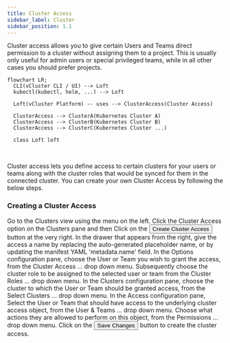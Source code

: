 ```yaml
---
title: Cluster Access
sidebar_label: Cluster
sidebar_position: 1.1
---
```



Cluster access allows you to give certain Users and Teams direct permission to a cluster without assigning them to a project. This is usually only useful for admin users or special privileged teams, while in all other cases you should prefer projects.

```mermaid
flowchart LR;
  CLI(vCluster CLI / UI) --> Loft
  kubectl(kubectl, helm, ...) --> Loft

  Loft(vCluster Platform) -- uses --> ClusterAccess(Cluster Access)

  ClusterAccess --> ClusterA(Kubernetes Cluster A)
  ClusterAccess --> ClusterB(Kubernetes Cluster B)
  ClusterAccess --> ClusterC(Kubernetes Cluster ...)

  class Loft loft
```
<br/>

Cluster access lets you define access to certain clusters for your users or teams along with the cluster roles that would be synced for them in the connected cluster. You can create your own Cluster Access by following the below steps.

### Creating a Cluster Access

<Flow id="create-clusteraccess-ui">
  <Step>
    Go to the <NavStep>Clusters</NavStep> view using the menu on the left.
  </Step>
  <Step>
    Click the <NavStep>Cluster Access</NavStep> option on the Clusters pane and then Click on the <Button>Create Cluster Access</Button> button at the very right.
  </Step>
  <Step>
    In the drawer that appears from the right, give the access a name by replacing the auto-generated placeholder name, or by updating the manifest YAML 'metadata.name' field.
  </Step>
  <Step>
    In the <Label>Options</Label> configuration pane,  choose the User or Team you wish to grant the access, from the <Label>Cluster Access ...</Label> drop down menu. Subsequently choose the cluster role to be assigned to the selected user or team from the <Label>Cluster Roles ...</Label> drop down menu.
  </Step>
  <Step>
    In the <Label>Clusters</Label> configuration pane,  choose the cluster to which the User or Team should be granted access, from the <Label>Select Clusters ...</Label> drop down menu.
  </Step>
  <Step>
    In the <Label>Access</Label> configuration pane, Select the User or Team that should have access to the underlying cluster access object, from the <Label>User & Teams ...</Label> drop down menu. Choose what actions they are allowed to perform on this object, from the <Label>Permissions ...</Label> drop down menu.
  </Step>
  <Step>
    Click on the <Button>Save Changes</Button>  button to create the cluster access.
  </Step>
</Flow>

